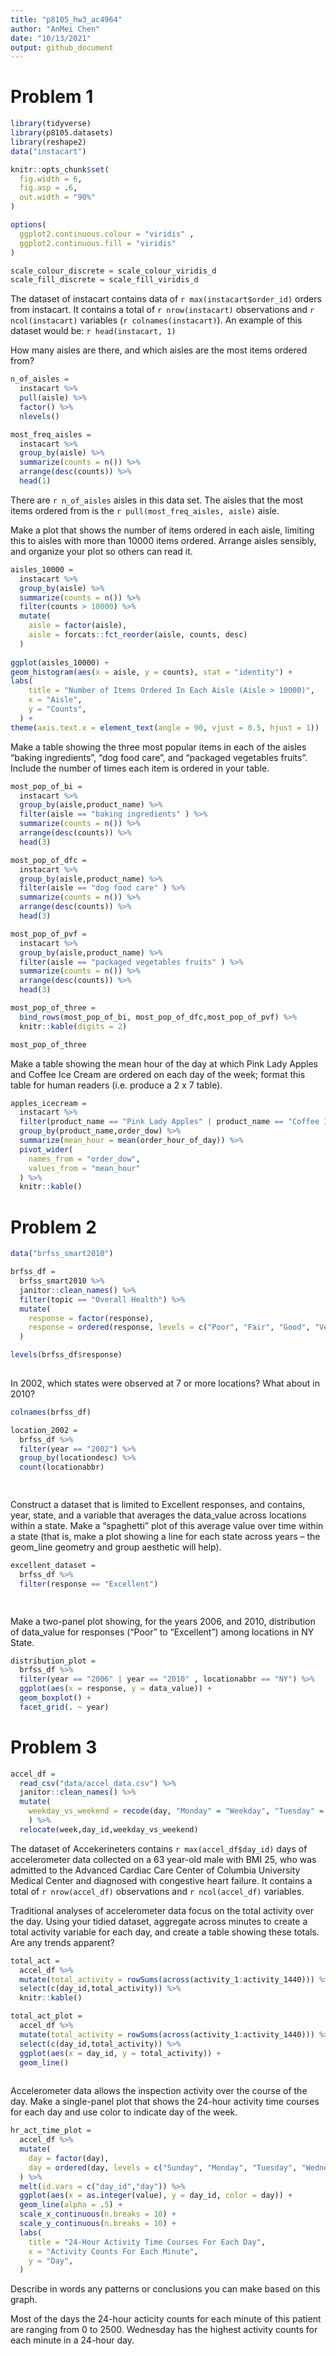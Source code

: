 ```yaml
---
title: "p8105_hw3_ac4964"
author: "AnMei Chen"
date: "10/13/2021"
output: github_document
---
```


# Problem 1

```r
library(tidyverse)
library(p8105.datasets)
library(reshape2)
data("instacart")

knitr::opts_chunk$set(
  fig.width = 6,
  fig.asp = .6,
  out.width = "90%"
)

options(
  ggplot2.continuous.colour = "viridis" , 
  ggplot2.continuous.fill = "viridis"
)

scale_colour_discrete = scale_colour_viridis_d
scale_fill_discrete = scale_fill_viridis_d
```

The dataset of instacart contains data of `r max(instacart$order_id)` orders from instacart. It contains a total of `r nrow(instacart)` observations and `r ncol(instacart)` variables (`r colnames(instacart)`). An example of this dataset would be: `r head(instacart, 1)`


How many aisles are there, and which aisles are the most items ordered from?
```r
n_of_aisles = 
  instacart %>% 
  pull(aisle) %>% 
  factor() %>% 
  nlevels()

most_freq_aisles = 
  instacart %>% 
  group_by(aisle) %>%
  summarize(counts = n()) %>%
  arrange(desc(counts)) %>% 
  head(1)
```

There are `r n_of_aisles` aisles in this data set.
The aisles that the most items ordered from is the `r pull(most_freq_aisles, aisle)` aisle.


Make a plot that shows the number of items ordered in each aisle, limiting this to aisles with more than 10000 items ordered. Arrange aisles sensibly, and organize your plot so others can read it.

```r

aisles_10000 =
  instacart %>% 
  group_by(aisle) %>%
  summarize(counts = n()) %>% 
  filter(counts > 10000) %>% 
  mutate(
    aisle = factor(aisle),
    aisle = forcats::fct_reorder(aisle, counts, desc)
  )
 
ggplot(aisles_10000) + 
geom_histogram(aes(x = aisle, y = counts), stat = "identity") +
labs(
    title = "Number of Items Ordered In Each Aisle (Aisle > 10000)",
    x = "Aisle",
    y = "Counts",
  ) +
theme(axis.text.x = element_text(angle = 90, vjust = 0.5, hjust = 1))

```


Make a table showing the three most popular items in each of the aisles “baking ingredients”, “dog food care”, and “packaged vegetables fruits”. Include the number of times each item is ordered in your table.

```r
most_pop_of_bi =
  instacart %>%
  group_by(aisle,product_name) %>%
  filter(aisle == "baking ingredients" ) %>%
  summarize(counts = n()) %>% 
  arrange(desc(counts)) %>% 
  head(3)

most_pop_of_dfc =
  instacart %>% 
  group_by(aisle,product_name) %>%
  filter(aisle == "dog food care" ) %>%
  summarize(counts = n()) %>%
  arrange(desc(counts)) %>% 
  head(3)

most_pop_of_pvf =
  instacart %>% 
  group_by(aisle,product_name) %>%
  filter(aisle == "packaged vegetables fruits" ) %>%
  summarize(counts = n()) %>%
  arrange(desc(counts)) %>% 
  head(3)

most_pop_of_three = 
  bind_rows(most_pop_of_bi, most_pop_of_dfc,most_pop_of_pvf) %>%
  knitr::kable(digits = 2)

most_pop_of_three
```


Make a table showing the mean hour of the day at which Pink Lady Apples and Coffee Ice Cream are ordered on each day of the week; format this table for human readers (i.e. produce a 2 x 7 table).

```r

apples_icecream =
  instacart %>% 
  filter(product_name == "Pink Lady Apples" | product_name == "Coffee Ice Cream") %>%
  group_by(product_name,order_dow) %>% 
  summarize(mean_hour = mean(order_hour_of_day)) %>% 
  pivot_wider(
    names_from = "order_dow",
    values_from = "mean_hour"
  ) %>% 
  knitr::kable()
```


# Problem 2


```r
data("brfss_smart2010")

brfss_df = 
  brfss_smart2010 %>% 
  janitor::clean_names() %>% 
  filter(topic == "Overall Health") %>% 
  mutate(
    response = factor(response),
    response = ordered(response, levels = c("Poor", "Fair", "Good", "Very good", "Excellent"))
  ) 

levels(brfss_df$response)
  
```


In 2002, which states were observed at 7 or more locations? What about in 2010?

```r
colnames(brfss_df)

location_2002 = 
  brfss_df %>%
  filter(year == "2002") %>% 
  group_by(locationdesc) %>% 
  count(locationabbr)

  

```


Construct a dataset that is limited to Excellent responses, and contains, year, state, and a variable that averages the data_value across locations within a state. Make a “spaghetti” plot of this average value over time within a state (that is, make a plot showing a line for each state across years – the geom_line geometry and group aesthetic will help).

```r

excellent_dataset =
  brfss_df %>% 
  filter(response == "Excellent")

  

```



Make a two-panel plot showing, for the years 2006, and 2010, distribution of data_value for responses (“Poor” to “Excellent”) among locations in NY State.

```r

distribution_plot =
  brfss_df %>% 
  filter(year == "2006" | year == "2010" , locationabbr == "NY") %>% 
  ggplot(aes(x = response, y = data_value)) +
  geom_boxplot() +
  facet_grid(. ~ year)


```


# Problem 3


```r
accel_df = 
  read_csv("data/accel_data.csv") %>% 
  janitor::clean_names() %>% 
  mutate(
    weekday_vs_weekend = recode(day, "Monday" = "Weekday", "Tuesday" = "Weekday","Wednesday" = "Weekday","Thursday" = "Weekday", "Friday" = "Weekday","Saturday" = "Weekend","Sunday" = "Weekend")
    ) %>% 
  relocate(week,day_id,weekday_vs_weekend)

```

The dataset of Accekerineters contains  `r max(accel_df$day_id)` days of accelerometer data collected on a 63 year-old male with BMI 25, who was admitted to the Advanced Cardiac Care Center of Columbia University Medical Center and diagnosed with congestive heart failure. It contains a total of `r nrow(accel_df)` observations and `r ncol(accel_df)` variables. 


Traditional analyses of accelerometer data focus on the total activity over the day. Using your tidied dataset, aggregate across minutes to create a total activity variable for each day, and create a table showing these totals. Are any trends apparent?

```r
total_act =
  accel_df %>%
  mutate(total_activity = rowSums(across(activity_1:activity_1440))) %>%
  select(c(day_id,total_activity)) %>%
  knitr::kable() 

total_act_plot =
  accel_df %>%
  mutate(total_activity = rowSums(across(activity_1:activity_1440))) %>%
  select(c(day_id,total_activity)) %>%
  ggplot(aes(x = day_id, y = total_activity)) +
  geom_line()
  
```


Accelerometer data allows the inspection activity over the course of the day. Make a single-panel plot that shows the 24-hour activity time courses for each day and use color to indicate day of the week. 

```r
hr_act_time_plot = 
  accel_df %>%
  mutate(
    day = factor(day),
    day = ordered(day, levels = c("Sunday", "Monday", "Tuesday", "Wednesday", "Thursday", "Friday", "Saturday"))
  ) %>% 
  melt(id.vars = c("day_id","day")) %>% 
  ggplot(aes(x = as.integer(value), y = day_id, color = day)) +
  geom_line(alpha = .5) +
  scale_x_continuous(n.breaks = 10) +
  scale_y_continuous(n.breaks = 10) +
  labs(
    title = "24-Hour Activity Time Courses For Each Day",
    x = "Activity Counts For Each Minute",
    y = "Day",
  ) 
```

Describe in words any patterns or conclusions you can make based on this graph.

Most of the days the 24-hour acticity counts for each minute of this patient are ranging from 0 to 2500. Wednesday has the highest activity counts for each minute in a 24-hour day.